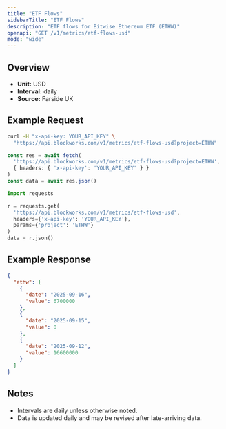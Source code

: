 ```yaml
---
title: "ETF Flows"
sidebarTitle: "ETF Flows"
description: "ETF flows for Bitwise Ethereum ETF (ETHW)"
openapi: "GET /v1/metrics/etf-flows-usd"
mode: "wide"
---
```


## Overview

- **Unit:** USD
- **Interval:** daily
- **Source:** Farside UK

## Example Request

<CodeGroup>

```bash cURL
curl -H "x-api-key: YOUR_API_KEY" \
  "https://api.blockworks.com/v1/metrics/etf-flows-usd?project=ETHW"
```

```typescript TypeScript
const res = await fetch(
  'https://api.blockworks.com/v1/metrics/etf-flows-usd?project=ETHW',
  { headers: { 'x-api-key': 'YOUR_API_KEY' } }
)
const data = await res.json()
```

```python Python
import requests

r = requests.get(
  'https://api.blockworks.com/v1/metrics/etf-flows-usd',
  headers={'x-api-key': 'YOUR_API_KEY'},
  params={'project': 'ETHW'}
)
data = r.json()
```

</CodeGroup>

## Example Response

```json
{
  "ethw": [
    {
      "date": "2025-09-16",
      "value": 6700000
    },
    {
      "date": "2025-09-15",
      "value": 0
    },
    {
      "date": "2025-09-12",
      "value": 16600000
    }
  ]
}
```

## Notes
- Intervals are daily unless otherwise noted.
- Data is updated daily and may be revised after late-arriving data.